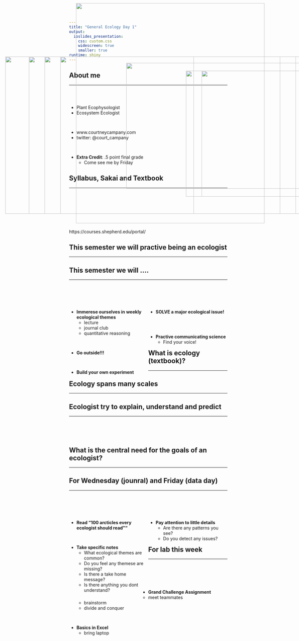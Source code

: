 ```yaml
---
title: "General Ecology Day 1"
output: 
  ioslides_presentation:
    css: custom.css
    widescreen: true
    smaller: true
runtime: shiny
---
```


## About me
<hr>
<br/>
<br />

* Plant Ecophysologist  
* Ecosystem Ecologist

<br />

* www.courtneycampany.com  
* twitter: @court_campany

<br />

* **Extra Credit**: .5 point final grade
  + Come see me by Friday

<IMG STYLE="position:absolute; TOP:200px; LEFT:410px; WIDTH:625px; HEIGHT:400px" SRC="images/me_pic.png">

## Syllabus, Sakai and Textbook
<hr>
<br/>
<br/>
<br/>
<br/>
<br/>
<br/>

https://courses.shepherd.edu/portal/

## This semester we will practive being an ecologist
<hr>

<IMG STYLE="position:absolute; TOP:180px; LEFT:200px; WIDTH:700px; HEIGHT:500px" SRC="images/ecologist.jpg">

## This semester we will ....
<hr>
<br/>
<br/>
<br/>

<div style="float: left; width: 50%;">
* **Immerese ourselves in weekly ecological themes**
    + lecture
    + journal club
    + quantitative reasoning

<br/>

* **Go outside!!!**

<br/>

* **Build your own experiment**

</div>

<div style="float: right; width: 50%;">

* **SOLVE a major ecological issue!**

<br/>
<br/>

* **Practive communicating science**
   + Find your voice!
   
</div>

## What is ecology (textbook)?
<hr>

<IMG STYLE="position:absolute; TOP:180px; LEFT:100px; WIDTH:900px; HEIGHT:500px" SRC="images/ecologypic.jpg">

## Ecology spans many scales
<hr>

<IMG STYLE="position:absolute; TOP:180px; LEFT:25px; WIDTH:600px; HEIGHT:500px" SRC="images/scales.jpg">

<IMG STYLE="position:absolute; TOP:225px; LEFT:650px; WIDTH:400px; HEIGHT:400px" SRC="images/scales_riverine.png">

## Ecologist try to explain, understand and predict
<hr>
<br/>
<br/>
<br/>

<IMG STYLE="position:absolute; TOP:180px; LEFT:150px; WIDTH:800px; HEIGHT:500px" SRC="images/vultures.png">

##

<IMG STYLE="position:absolute; TOP:10px; LEFT:250px; WIDTH:600px; HEIGHT:700px" SRC="images/data_prarie.png">

## What is the central need for the goals of an ecologist?
<hr>

<IMG STYLE="position:absolute; TOP:180px; LEFT:150px; WIDTH:800px; HEIGHT:500px" SRC="images/datatypes.png">

## For Wednesday (jounral) and Friday (data day)
<hr>
<br/>
<br/>
<br/>

<div style="float: left; width: 50%;">

* **Read "100 arcticles every ecologist should read""**

<br/>

* **Take specific notes**
    + What ecological themes are common?
    + Do you feel any themese are missing?
    + Is there a take home message?
    + Is there anything you dont understand?

</div>

<div style="float: right; width: 50%;">
* **Pay attention to little details**
    + Are there any patterns you see?
    + Do you detect any issues?
</div>

## For lab this week
<hr>
<br/>
<br/>
<br/>
<br/>

* **Grand Challenge Assignment**
    + meet teammates
    + brainstorm
    + divide and conquer
    
<br/>
    
* **Basics in Excel**
    + bring laptop
    
<IMG STYLE="position:absolute; TOP:225px; LEFT:600px; WIDTH:400px; HEIGHT:400px" SRC="images/excel.jpg">
